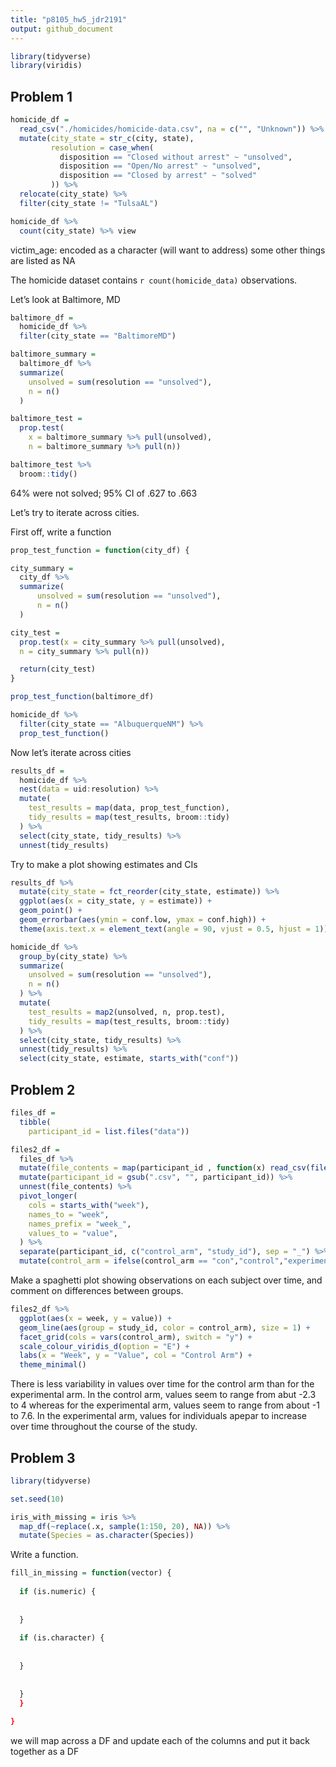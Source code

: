 ```yaml
---
title: "p8105_hw5_jdr2191"
output: github_document
---
```

```r
library(tidyverse)
library(viridis)
```

## Problem 1

```r
homicide_df = 
  read_csv("./homicides/homicide-data.csv", na = c("", "Unknown")) %>%
  mutate(city_state = str_c(city, state),
         resolution = case_when(
           disposition == "Closed without arrest" ~ "unsolved",
           disposition == "Open/No arrest" ~ "unsolved",
           disposition == "Closed by arrest" ~ "solved"
         )) %>%
  relocate(city_state) %>%
  filter(city_state != "TulsaAL")

homicide_df %>%
  count(city_state) %>% view

```

victim_age: encoded as a character (will want to address)
some other things are listed as NA

The homicide dataset contains `r count(homicide_data)` observations.

Let's look at Baltimore, MD
```r
baltimore_df = 
  homicide_df %>%
  filter(city_state == "BaltimoreMD")

baltimore_summary = 
  baltimore_df %>%
  summarize(
    unsolved = sum(resolution == "unsolved"),
    n = n()
  )

baltimore_test = 
  prop.test(
    x = baltimore_summary %>% pull(unsolved),
    n = baltimore_summary %>% pull(n))

baltimore_test %>%
  broom::tidy()
```
64% were not solved; 95% CI of .627 to .663

Let's try to iterate across cities. 

First off, write a function
```r
prop_test_function = function(city_df) {

city_summary = 
  city_df %>% 
  summarize(
      unsolved = sum(resolution == "unsolved"),
      n = n()
  )

city_test = 
  prop.test(x = city_summary %>% pull(unsolved), 
  n = city_summary %>% pull(n))

  return(city_test)
}

prop_test_function(baltimore_df)

homicide_df %>%
  filter(city_state == "AlbuquerqueNM") %>%
  prop_test_function()
```

Now let's iterate across cities
```r
results_df = 
  homicide_df %>% 
  nest(data = uid:resolution) %>% 
  mutate(
    test_results = map(data, prop_test_function),
    tidy_results = map(test_results, broom::tidy)
  ) %>% 
  select(city_state, tidy_results) %>% 
  unnest(tidy_results) 
```

Try to make a plot showing estimates and CIs
```r
results_df %>% 
  mutate(city_state = fct_reorder(city_state, estimate)) %>% 
  ggplot(aes(x = city_state, y = estimate)) +
  geom_point() +
  geom_errorbar(aes(ymin = conf.low, ymax = conf.high)) + 
  theme(axis.text.x = element_text(angle = 90, vjust = 0.5, hjust = 1))
```

```r
homicide_df %>% 
  group_by(city_state) %>% 
  summarize(
    unsolved = sum(resolution == "unsolved"),
    n = n()
  ) %>% 
  mutate(
    test_results = map2(unsolved, n, prop.test), 
    tidy_results = map(test_results, broom::tidy)
  ) %>% 
  select(city_state, tidy_results) %>% 
  unnest(tidy_results) %>% 
  select(city_state, estimate, starts_with("conf"))
```

## Problem 2

```r
files_df =
  tibble(
    participant_id = list.files("data")) 

files2_df =
  files_df %>%
  mutate(file_contents = map(participant_id , function(x) read_csv(file.path("data", x)))) %>%
  mutate(participant_id = gsub(".csv", "", participant_id)) %>%
  unnest(file_contents) %>%
  pivot_longer(
    cols = starts_with("week"),
    names_to = "week",
    names_prefix = "week_",
    values_to = "value",
  ) %>%
  separate(participant_id, c("control_arm", "study_id"), sep = "_") %>%
  mutate(control_arm = ifelse(control_arm == "con","control","experimental"))
```

Make a spaghetti plot showing observations on each subject over time, and comment on differences between groups.

```r
files2_df %>%
  ggplot(aes(x = week, y = value)) +
  geom_line(aes(group = study_id, color = control_arm), size = 1) +
  facet_grid(cols = vars(control_arm), switch = "y") + 
  scale_colour_viridis_d(option = "E") + 
  labs(x = "Week", y = "Value", col = "Control Arm") +
  theme_minimal()
```
There is less variability in values over time for the control arm than for the experimental arm. In the control arm, values seem to range from abut -2.3 to 4 whereas for the experimental arm, values seem to range from about -1 to 7.6. In the experimental arm, values for individuals apepar to increase over time throughout the course of the study.  

## Problem 3

```r
library(tidyverse)

set.seed(10)

iris_with_missing = iris %>%
  map_df(~replace(.x, sample(1:150, 20), NA)) %>%
  mutate(Species = as.character(Species))
```

Write a function.

```r
fill_in_missing = function(vector) {
  
  if (is.numeric) {
    
    
  }
  
  if (is.character) {
    
    
  }
  
  
  }
  }
  
}
```

we will map across a DF and update each of the columns and put it back together as a DF
